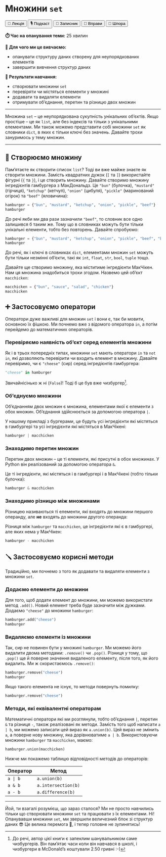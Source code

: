 # Множини `set`

<div class="btn-group">
  <button class="lecture">🎥 Лекція</button>
  <button class="podcast">🎙️ Подкаст</button>
  <button class="notebook">📓 Записник</button>
  <button class="exercises">🤸 Вправи</button>
  <button class="cheat">📝 Шпора</button>
</div>

**⏱️ Час на опанування теми:** 25 хвилин

**🤷 Для чого ми це вивчаємо:**

- опанувати структуру даних створену для неупорядкованих елементів
- завершити вивчення структур даних

**🔑 Результати навчання:**

- створювати множини `set`
- перевіряти чи містяться елементи у множині
- додавати та видаляти елементи
- отримувати об'єднання, перетин та різницю двох множин

---

Множина `set` -- це неупорядкована сукупність унікальних об'єктів. Якщо простіше -- це як `list`, але без індексів та тільки з унікальними елементами. Ми також можемо представити собі множини `set` як словники `dict`, в яких є тільки ключі без значень. Давайте трохи зануримось у тему множин.

---

## 🧳 Створюємо множину

Пам'ятаєте як створити список `list`? Тоді ви вже майже знаєте як створити множини. Замість квадратних дужок (`[` та `]`) використайте фігурні (`{` та `}`), і це створить множину. Давайте створимо множину інгредієнтів гамбургера з МакДональдз. Це `"bun"` (булочка), `"mustard"` (гірчиця), `"ketchup"` (кетчуп), `"onion"` (цибуля), `"pickle"` (маринований огірок) та `"beef"` (яловичина):

```python
hamburger = {"bun", "mustard", "ketchup", "onion", "pickle", "beef"}
hamburger
```

До речі якби ми два рази зазначили `"beef"`, то словник все одно залишився б таким же. Тому що в словниках можуть бути тільки унікальні елементи, тобто без повторень. Давайте спробуємо:

```python
hamburger = {"bun", "mustard", "ketchup", "onion", "pickle", "beef", "beef"}
hamburger
```

До речі, як і ключі в словниках `dict`, елементами множин `set` можуть бути тільки незмінні об'єкти, такі як `int`, `float`, `str`, `bool`, `tuple` тощо. 

Давайте ще створимо множину, яка міститиме інгредієнти МакЧікен. Нам ця множина знадобиться трохи згодом. Назвемо цей об'єкт `macchicken`: 

```python
macchicken = {"bun", "sauce", "salad", "chicken"}
macchicken
```

## ➕ Застосовуємо оператори

Оператори дуже важливі для множин `set` і вони є, так би мовити, основною їх фішкою. Ми почнемо вже з відомого оператора `in`, а потім перейдемо до математичних операторів.

### Перевіряємо наявність об'єкт серед елементів множини

Як і в трьох попередніх типах, множини `set` мають оператори `in` та `not in`, які дозволяють перевірити чи входить елемент в множину. Давайте перевіримо, чи є `"cheese"` (сир) серед інгредієнтів гамбургера:

```python
"cheese" in hamburger
```

Звичайнісінько ж ні (`False`)! Тоді б це був вже чизбургер^[До речі, автор цієї книги є запеклим шанувальником саме чизбургерів. Він пам'ятає часи коли він навчався в школі, і чизбургери в McDonald's коштували 2.50 гривні :-)].

### Об'єднуємо множини

Об'єднанням двох множин є множина, елементами якої є елементи з обох множин. Об'єднання здійснюється за допомогою оператора `|`.

<!-- XXX: image of union -->

У нашому прикладі з бургерами, це будуть усі інгредієнти які містяться  в гамбургері та усі інгредієнти які містяться в МакЧікені:

```python
hamburger | macchicken
```

### Знаходимо перетин множин

Перетин двох множин -- це ті елементи, які присутні в обох множинах. У Python він реалізований за допомогою оператора `&`.

<!-- XXX: image of intersection -->

Це ті інгредієнти, які містяться і в гамбургері і в МакЧікені (тобто тільки булочка): 

```python
hamburger & macchicken
```

### Знаходимо різницю між множинами

Різницею називаються ті елементи, які входять до множини першого операнду, але **не** входять до множини другого операнда: 

<!-- XXX: image of difference -->

Різниця між `hamburger` та `macchicken`, це інгредієнти які є в гамбургері, але яких нема у МакЧікен:

```python
hamburger - macchicken
```

## 🪛 Застосовуємо корисні методи

Традиційно, ми почнемо з того як додавати та видаляти елементи з множини `set`. 

### Додаємо елементи до множини

Для того, щоб додати елемент до множини, ми можемо використати метод `.add()`. Новий елемент треба буде зазначити між дужками. Додаємо `"cheese"` до множини `hamburger`:

```python
hamburger.add("cheese")
hamburger
```

### Видаляємо елементи із множини

Так, сир не повинен бути у множині `hamburger`. Ми можемо його видалити двома методами: `.remove()` чи `.pop()`. Різниця у тому, що `.pop()` ще й поверне значення видаленого елементу, після того, як його видалить. Ми ж скористаємось `.remove()`:

```python
hamburger.remove("cheese")
hamburger
```

Якщо такого елемента не існує, то методи повернуть помилку: 

```python
hamburger.remove("cheese")
```

### Методи, які еквівалентні операторам 

Математичні оператори які ми розглянули, тобто об'єднання `|`, перетин `&` та різниця `-`, також реалізовані як методи. Замість того щоб написати `a | b`, ми можемо записати цей вираз як `a.union(b)`. Цей вираз не змінить `a`, а поверне нову множину, яка дорівнюватиме `a | b`. Використовуючи множини `hamburger` та `macchicken`, маємо:

```python
hamburger.union(macchicken)
```

Нижче ми покажемо таблицю відповідності методів до операторів: 

|  Оператор  |  Метод              |
|------------|---------------------|
| `a | b`    | `a.union(b)`        |
| `a & b`    | `a.intersection(b)` |
| `a - b`    | `a.difference(b)`   |

---

Йой, ти взагалі розумієш, що зараз сталося? Ми не просто навчились тільки що створювати множини `set` та працювати з їх елементами. Ні! Опанувавши множини `set`, ми звершили величезний блок зі структур даних 😎 Це велика перемога 👏, і тепер головне не зупинятись! 
